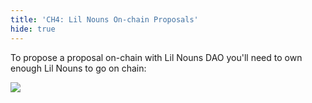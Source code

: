 ```yaml
---
title: 'CH4: Lil Nouns On-chain Proposals'
hide: true
---
```


To propose a proposal on-chain with Lil Nouns DAO you'll need to own enough Lil Nouns to go on chain:

![](/assets/lil-on-chain-quorem.png "")
